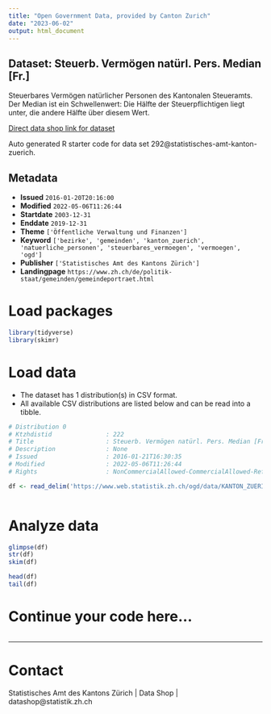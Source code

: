 ```yaml
---
title: "Open Government Data, provided by Canton Zurich"
date: "2023-06-02"
output: html_document
---
```


## Dataset: Steuerb. Vermögen natürl. Pers. Median [Fr.]

Steuerbares Vermögen natürlicher Personen des Kantonalen Steueramts. Der Median ist ein Schwellenwert: Die Hälfte der Steuerpflichtigen liegt unter, die andere Hälfte über diesem Wert.

[Direct data shop link for dataset](https://www.zh.ch/de/politik-staat/opendata.zhweb-noredirect.zhweb-cache.html#/datasets/292@statistisches-amt-kanton-zuerich)

Auto generated R starter code for data set 292@statistisches-amt-kanton-zuerich.

## Metadata

- **Issued** `2016-01-20T20:16:00`
- **Modified** `2022-05-06T11:26:44`
- **Startdate** `2003-12-31`
- **Enddate** `2019-12-31`
- **Theme** `['Öffentliche Verwaltung und Finanzen']`
- **Keyword** `['bezirke', 'gemeinden', 'kanton_zuerich', 'natuerliche_personen', 'steuerbares_vermoegen', 'vermoegen', 'ogd']`
- **Publisher** `['Statistisches Amt des Kantons Zürich']`
- **Landingpage** `https://www.zh.ch/de/politik-staat/gemeinden/gemeindeportraet.html`


# Load packages

```r

library(tidyverse)
library(skimr)

```

# Load data

-   The dataset has 1 distribution(s) in CSV format.
-   All available CSV distributions are listed below and can be read into a tibble.

```r

# Distribution 0
# Ktzhdistid               : 222
# Title                    : Steuerb. Vermögen natürl. Pers. Median [Fr.]
# Description              : None
# Issued                   : 2016-01-21T16:30:35
# Modified                 : 2022-05-06T11:26:44
# Rights                   : NonCommercialAllowed-CommercialAllowed-ReferenceRequired

df <- read_delim('https://www.web.statistik.zh.ch/ogd/data/KANTON_ZUERICH_320.csv')



```

# Analyze data

```r

glimpse(df)
str(df)
skim(df)

head(df)
tail(df)

```

# Continue your code here...

```r

```

------------------------------------------------------------------------

# Contact

Statistisches Amt des Kantons Zürich | Data Shop | datashop@statistik.zh.ch

